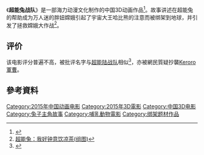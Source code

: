 {{About|中國的动画电影|迪斯尼动画电影|超能陆战队}}
{{Infobox Film
| name               = 超能陆战队
| image              = 
| director           = [[傅燕|傅燕]]
| producer           = [[广州海力动漫文化发展有限公司|广州海力动漫文化发展有限公司]]
| released           = 中國內地：2015年5月30日
| runtime            = 
| country            = [[中国|中国]]
| language           = [[中文|中文]]
| followed_by        = 
}}
《'''超能兔战队'''》是一部海力动漫文化制作的中国3D动画作品<ref>{{Cite web |url=http://jrzb.zjol.com.cn/html/2015-05/30/content_3059963.htm?div=-1 |title=梁朝伟变“梁茶伟” 《超能兔战队》欢乐迎六一 |access-date=2015-06-08 |archive-date=2016-03-04 |archive-url=https://web.archive.org/web/20160304211521/http://jrzb.zjol.com.cn/html/2015-05/30/content_3059963.htm?div=-1 |dead-url=no }}</ref>。故事讲述在超能兔的帮助成为万人迷的胖妞嫦娥引起了宇宙大王哈比熊的注意而被绑架到地球，并引发了拯救嫦娥大作战<ref>[http://news.163.com/15/0605/05/ARATJV3J00014AED.html 超能兔：我好钟意饮凉茶(组图)]{{Dead link|date=2020年1月 |bot=InternetArchiveBot |fix-attempted=yes }}</ref>。

==评价==
{{Video game reviews
|rev1=豆瓣网<ref>[http://movie.douban.com/subject/26381387/?source=new_aladdin 超能兔战队在豆瓣网上的评分]</ref>
|rev1Score=2.4/10
|rev2=时光网<ref>[http://movie.mtime.com/224592/ 超能兔战队在时光网上的评分]</ref>
|rev2Score=3.8/10
|rev3=1905.com<ref>[http://www.1905.com/mdb/film/2230932/?fr=supersite_bjny_inlandtop10_20150602 超能兔战队在1905.com上的评分]</ref>
|rev3Score=4.4/10
}}

该电影评分普遍不高，被批评名字与[[超能陆战队|超能陆战队]]相似<ref>{{Cite web |url=http://www.takefoto.cn/viewnews-421925.html |title=网友吐槽《超能兔战队》：靠片名圈钱 装疯卖傻成唯一内容填充 |access-date=2015-06-08 |archive-date=2016-03-04 |archive-url=https://web.archive.org/web/20160304063207/http://www.takefoto.cn/viewnews-421925.html |dead-url=no }}</ref>，亦被網民質疑抄襲[[Keroro軍曹|Keroro軍曹]]。

==參考資料==
{{Reflist}}

[[Category:2015年中国动画电影|Category:2015年中国动画电影]]
[[Category:2015年3D電影|Category:2015年3D電影]]
[[Category:中国3D电影|Category:中国3D电影]]
[[Category:兔子主角故事|Category:兔子主角故事]]
[[Category:哺乳動物電影|Category:哺乳動物電影]]
[[Category:绑架题材作品|Category:绑架题材作品]]